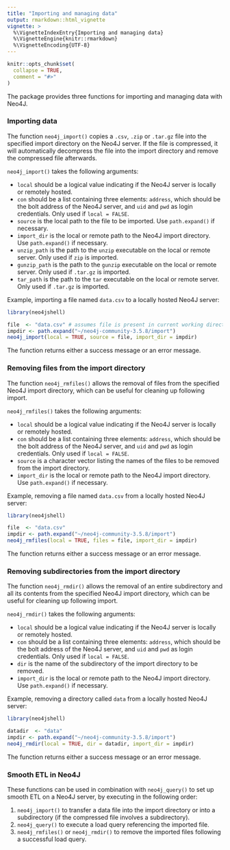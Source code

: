 ```yaml
---
title: "Importing and managing data"
output: rmarkdown::html_vignette
vignette: >
  %\VignetteIndexEntry{Importing and managing data}
  %\VignetteEngine{knitr::rmarkdown}
  %\VignetteEncoding{UTF-8}
---
```


```r
knitr::opts_chunk$set(
  collapse = TRUE,
  comment = "#>"
)
```

The package provides three functions for importing and managing data with Neo4J.

### Importing data

The function `neo4j_import()` copies a `.csv`, `.zip` or `.tar.gz` file into the specified import directory on the Neo4J server.  If the file is compressed, it will automatically decompress the file into the import directory and remove the compressed file afterwards.

`neo4j_import()` takes the following arguments:

* `local` should be a logical value indicating if the Neo4J server is locally or remotely hosted.
* `con` should be a list containing three elements:  `address`, which should be the bolt address of the Neo4J server, and `uid` and `pwd` as login credentials.  Only used if `local = FALSE`.
* `source` is the local path to the file to be imported.  Use `path.expand()` if necessary.
* `import_dir` is the local or remote path to the Neo4J import directory. Use `path.expand()` if necessary.
* `unzip_path` is the path to the `unzip` executable on the local or remote server.  Only used if `zip` is imported.
* `gunzip_path` is the path to the `gunzip` executable on the local or remote server. Only used if `.tar.gz` is imported.
* `tar_path` is the path to the `tar` executable on the local or remote server.  Only used if `.tar.gz` is imported.

Example, importing a file named `data.csv` to a locally hosted Neo4J server:

``` r
library(neo4jshell)

file  <- "data.csv" # assumes file is present in current working directory
impdir <- path.expand("~/neo4j-community-3.5.8/import")
neo4j_import(local = TRUE, source = file, import_dir = impdir)

```

The function returns either a success message or an error message.

### Removing files from the import directory

The function `neo4j_rmfiles()` allows the removal of files from the specified Neo4J import directory, which can be useful for cleaning up following import. 

`neo4j_rmfiles()` takes the following arguments:

* `local` should be a logical value indicating if the Neo4J server is locally or remotely hosted.
* `con` should be a list containing three elements:  `address`, which should be the bolt address of the Neo4J server, and `uid` and `pwd` as login credentials.  Only used if `local = FALSE`.
* `source` is a character vector listing the names of the files to be removed from the import directory.  
* `import_dir` is the local or remote path to the Neo4J import directory. Use `path.expand()` if necessary.

Example, removing a file named `data.csv` from a locally hosted Neo4J server:

``` r
library(neo4jshell)

file  <- "data.csv" 
impdir <- path.expand("~/neo4j-community-3.5.8/import")
neo4j_rmfiles(local = TRUE, files = file, import_dir = impdir)

```

The function returns either a success message or an error message.

### Removing subdirectories from the import directory

The function `neo4j_rmdir()` allows the removal of an entire subdirectory and all its contents from the specified Neo4J import directory, which can be useful for cleaning up following import. 

`neo4j_rmdir()` takes the following arguments:

* `local` should be a logical value indicating if the Neo4J server is locally or remotely hosted.
* `con` should be a list containing three elements:  `address`, which should be the bolt address of the Neo4J server, and `uid` and `pwd` as login credentials.  Only used if `local = FALSE`.
* `dir` is the name of the subdirectory of the import directory to be removed.  
* `import_dir` is the local or remote path to the Neo4J import directory. Use `path.expand()` if necessary.

Example, removing a directory called `data` from a locally hosted Neo4J server:

``` r
library(neo4jshell)

datadir  <- "data" 
impdir <- path.expand("~/neo4j-community-3.5.8/import")
neo4j_rmdir(local = TRUE, dir = datadir, import_dir = impdir)

```

The function returns either a success message or an error message.

### Smooth ETL in Neo4J

These functions can be used in combination with `neo4j_query()` to set up smooth ETL on a Neo4J server, by executing in the following order:

1. `neo4j_import()` to transfer a data file into the import directory or into a subdirectory (if the compressed file involves a subdirectory).
2. `neo4j_query()` to execute a load query referencing the imported file.
3. `neo4j_rmfiles()` or `neo4j_rmdir()` to remove the imported files following a successful load query.

